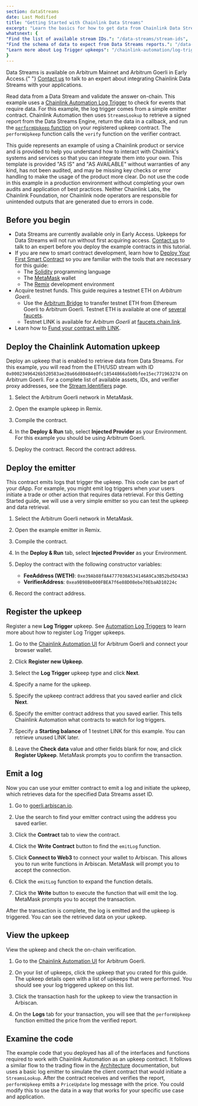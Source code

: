 ```yaml
---
section: dataStreams
date: Last Modified
title: "Getting Started with Chainlink Data Streams"
excerpt: "Learn the basics for how to get data from Chainlink Data Streams."
whatsnext: {
"Find the list of available stream IDs.": "/data-streams/stream-ids",
"Find the schema of data to expect from Data Streams reports.": "/data-streams/reference/report-schema",
"Learn more about Log Trigger upkeeps": "/chainlink-automation/log-trigger/",
}
---
```



<Aside type="note" title="Early Access">
  Data Streams is available on Arbitrum Mainnet and Arbitrum Goerli in Early Access.{" "}
  <a href="https://chainlinkcommunity.typeform.com/datastreams?#ref_id=docs">Contact us</a> to talk to an expert about
  integrating Chainlink Data Streams with your applications.
</Aside>

Read data from a Data Stream and validate the answer on-chain. This example uses a [Chainlink Automation Log Trigger](/chainlink-automation/log-trigger) to check for events that require data. For this example, the log trigger comes from a simple emitter contract. Chainlink Automation then uses `StreamsLookup` to retrieve a signed report from the Data Streams Engine, return the data in a callback, and run the [`performUpkeep` function](/chainlink-automation/automation-interfaces#performupkeep-function-for-log-triggers) on your registered upkeep contract. The `performUpkeep` function calls the `verify` function on the verifier contract.

<Aside type="caution" title="Disclaimer">
  This guide represents an example of using a Chainlink product or service and is provided to help you understand how to
  interact with Chainlink's systems and services so that you can integrate them into your own. This template is provided
  "AS IS" and "AS AVAILABLE" without warranties of any kind, has not been audited, and may be missing key checks or
  error handling to make the usage of the product more clear. Do not use the code in this example in a production
  environment without completing your own audits and application of best practices. Neither Chainlink Labs, the
  Chainlink Foundation, nor Chainlink node operators are responsible for unintended outputs that are generated due to
  errors in code.
</Aside>

## Before you begin

- Data Streams are currently available only in Early Access. Upkeeps for Data Streams will not run without first acquiring access. [Contact us](https://chainlinkcommunity.typeform.com/datastreams?#ref_id=docs) to talk to an expert before you deploy the example contracts in this tutorial.
- If you are new to smart contract development, learn how to [Deploy Your First Smart Contract](/quickstarts/deploy-your-first-contract) so you are familiar with the tools that are necessary for this guide:
  - The [Solidity](https://soliditylang.org/) programming language
  - The [MetaMask](https://metamask.io) wallet
  - The [Remix](https://remix.ethereum.org/) development environment
- Acquire testnet funds. This guide requires a testnet ETH on _Arbitrum Goerli_.
  - Use the [Arbitrum Bridge](https://bridge.arbitrum.io/) to transfer testnet ETH from Ethereum Goerli to Arbitrum Goerli. Testnet ETH is available at one of [several faucets](https://faucetlink.to/goerli).
  - Testnet LINK is available for _Arbitrum Goerli_ at [faucets.chain.link](https://faucets.chain.link/arbitrum-goerli).
- Learn how to [Fund your contract with LINK](/resources/fund-your-contract).

## Deploy the Chainlink Automation upkeep

Deploy an upkeep that is enabled to retrieve data from Data Streams. For this example, you will read from the ETH/USD stream with ID `0x00023496426b520583ae20a66d80484e0fc18544866a5b0bfee15ec771963274` on Arbitrum Goerli. For a complete list of available assets, IDs, and verifier proxy addresses, see the [Stream Identifiers](/data-streams/stream-ids) page.

1. Select the Arbitrum Goerli network in MetaMask.

1. Open the example upkeep in Remix.

   <CodeSample src="samples/DataStreams/StreamsUpkeep.sol" showButtonOnly />

1. Compile the contract.

1. In the **Deploy & Run** tab, select **Injected Provider** as your Environment. For this example you should be using Arbitrum Goerli.

1. Deploy the contract. Record the contract address.

## Deploy the emitter

This contract emits logs that trigger the upkeep. This code can be part of your dApp. For example, you might emit log triggers when your users initiate a trade or other action that requires data retrieval. For this Getting Started guide, we will use a very simple emitter so you can test the upkeep and data retrieval.

1. Select the Arbitrum Goerli network in MetaMask.

1. Open the example emitter in Remix.

   <CodeSample src="samples/DataStreams/LogEmitter.sol" showButtonOnly />

1. Compile the contract.

1. In the **Deploy & Run** tab, select **Injected Provider** as your Environment.

1. Deploy the contract with the following constructor variables:

   - **FeeAddress (WETH)**: `0xe39Ab88f8A4777030A534146A9Ca3B52bd5D43A3`
   - **VerifierAddress**: `0xea9B98Be000FBEA7f6e88D08ebe70EbaAD10224c`

1. Record the contract address.

## Register the upkeep

Register a new **Log Trigger** upkeep. See [Automation Log Triggers](/chainlink-automation/log-trigger) to learn more about how to register Log Trigger upkeeps.

1. Go to the [Chainlink Automation UI](https://automation.chain.link/arbitrum-goerli) for Arbitrum Goerli and connect your browser wallet.

1. Click **Register new Upkeep**.

1. Select the **Log Trigger** upkeep type and click **Next**.

1. Specify a name for the upkeep.

1. Specify the upkeep contract address that you saved earlier and click **Next**.

1. Specify the emitter contract address that you saved earlier. This tells Chainlink Automation what contracts to watch for log triggers.

1. Specify a **Starting balance** of 1 testnet LINK for this example. You can retrieve unused LINK later.

1. Leave the **Check data** value and other fields blank for now, and click **Register Upkeep**. MetaMask prompts you to confirm the transaction.

## Emit a log

Now you can use your emitter contract to emit a log and initiate the upkeep, which retrieves data for the specified Data Streams asset ID.

1. Go to [goerli.arbiscan.io](https://goerli.arbiscan.io/).

1. Use the search to find your emitter contract using the address you saved earlier.

1. Click the **Contract** tab to view the contract.

1. Click the **Write Contract** button to find the `emitLog` function.

1. Click **Connect to Web3** to connect your wallet to Arbiscan. This allows you to run write functions in Arbiscan. MetaMask will prompt you to accept the connection.

1. Click the `emitLog` function to expand the function details.

1. Click the **Write** button to execute the function that will emit the log. MetaMask prompts you to accept the transaction.

After the transaction is complete, the log is emitted and the upkeep is triggered. You can see the retrieved data on your upkeep.

## View the upkeep

View the upkeep and check the on-chain verification.

1. Go to the [Chainlink Automation UI](https://automation.chain.link/arbitrum-goerli) for Arbitrum Goerli.

1. On your list of upkeeps, click the upkeep that you crated for this guide. The upkeep details open with a list of upkeeps that were performed. You should see your log triggered upkeep on this list.

1. Click the transaction hash for the upkeep to view the transaction in Arbiscan.

1. On the **Logs** tab for your transaction, you will see that the `performUpkeep` function emitted the price from the verified report.

## Examine the code

The example code that you deployed has all of the interfaces and functions required to work with Chainlink Automation as an upkeep contract. It follows a similar flow to the trading flow in the [Architecture](/data-streams#example-trading-flow) documentation, but uses a basic log emitter to simulate the client contract that would initiate a `StreamsLookup`. After the contract receives and verifies the report, `performUpkeep` emits a `PriceUpdate` log message with the price. You could modify this to use the data in a way that works for your specific use case and application.

<CodeSample src="samples/DataStreams/StreamsUpkeep.sol" />

